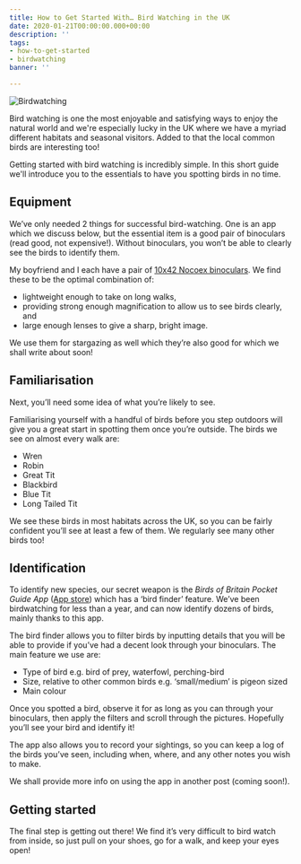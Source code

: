 ```yaml
---
title: How to Get Started With… Bird Watching in the UK
date: 2020-01-21T00:00:00.000+00:00
description: ''
tags:
- how-to-get-started
- birdwatching
banner: ''

---
```

![Birdwatching](./media/birdwatching.jpg)

Bird watching is one the most enjoyable and satisfying ways to enjoy the natural world and we're especially lucky in the UK where we have a myriad different habitats and seasonal visitors. Added to that the local common birds are interesting too! 

Getting started with bird watching is incredibly simple. In this short guide we'll introduce you to the essentials to have you spotting birds in no time.

## Equipment

We’ve only needed 2 things for successful bird-watching. One is an app which we discuss below, but the essential item is a good pair of binoculars (read good, not expensive!). Without binoculars, you won’t be able to clearly see the birds to identify them.

My boyfriend and I each have a pair of [10x42 Nocoex binoculars](https://www.amazon.co.uk/NOCOEX-Binoculars-Binocular-Watching-EX6118D/dp/B078H5B1CH/ref=sr_1_5?crid=3LYICRXD3AT2E&keywords=nocoex+10x42+binoculars&qid=1578240011&sprefix=nocoex+%2Caps%2C165&sr=8-5). We find these to be the optimal combination of:

* lightweight enough to take on long walks,
* providing strong enough magnification to allow us to see birds clearly, and
* large enough lenses to give a sharp, bright image.

We use them for stargazing as well which they’re also good for which we shall write about soon!

## Familiarisation

Next, you’ll need some idea of what you’re likely to see. 

Familiarising yourself with a handful of birds before you step outdoors will give you a great start in spotting them once you’re outside. The birds we see on almost every walk are:

* Wren
* Robin
* Great Tit
* Blackbird
* Blue Tit
* Long Tailed Tit

We see these birds in most habitats across the UK, so you can be fairly confident you’ll see at least a few of them. We regularly see many other birds too!

## Identification

To identify new species, our secret weapon is the _Birds of Britain Pocket Guide App_ ([App store](https://apps.apple.com/gb/app/birds-of-britain-pocket-guide/id419358365)) which has a ‘bird finder’ feature. We’ve been birdwatching for less than a year, and can now identify dozens of birds, mainly thanks to this app. 

The bird finder allows you to filter birds by inputting details that you will be able to provide if you’ve had a decent look through your binoculars. The main feature we use are:

* Type of bird e.g. bird of prey, waterfowl, perching-bird
* Size, relative to other common birds e.g. ‘small/medium’ is pigeon sized
* Main colour

Once you spotted a bird, observe it for as long as you can through your binoculars, then apply the filters and scroll through the pictures. Hopefully you’ll see your bird and identify it!

The app also allows you to record your sightings, so you can keep a log of the birds you’ve seen, including when, where, and any other notes you wish to make.

We shall provide more info on using the app in another post (coming soon!). 

## Getting started

The final step is getting out there! We find it’s very difficult to bird watch from inside, so just pull on your shoes, go for a walk, and keep your eyes open!